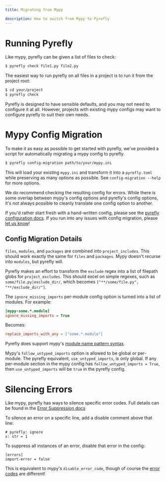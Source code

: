```yaml
---
title: Migrating from Mypy

description: How to switch from Mypy to Pyrefly
---
```


# Running Pyrefly

Like mypy, pyrefly can be given a list of files to check:

```sh
$ pyrefly check file1.py file2.py
```

The easiest way to run pyrefly on all files in a project is to run it from the project root:

```sh
$ cd your/project
$ pyrefly check
```

Pyrefly is designed to have sensible defaults, and you may not need to configure it at all.
However, projects with existing mypy configs may want to configure pyrefly to suit their own needs.

# Mypy Config Migration

To make it as easy as possible to get started with pyrefly, we've provided a script for automatically migrating a mypy config to pyrefly.

```sh
$ pyrefly config-migration path/to/your/mypy.ini
```

This will load your existing `mypy.ini` and transform it into a `pyrefly.toml` while preserving as many options as possible. See `config-migration --help` for more options.

We do recommend checking the resulting config for errors. While there is some overlap between mypy's config options and pyrefly's config options, it's not always possible to cleanly translate one config option to another.

If you'd rather start fresh with a hand-written config, please see the [pyrefly configuration docs](../configuration). If you run into any issues with config migration, please [let us know](https://github.com/facebook/pyrefly/issues)!

## Config Migration Details

`files`, `modules`, and `packages` are combined into `project_includes`. This should work exactly the same for `files` and `packages`. Mypy doesn't recurse into `modules`, but pyrefly will.

Pyrefly makes an effort to transform the `exclude` regex into a list of filepath globs for `project_excludes`. This should excel on simple regexes, such as `some/file.py|exclude_dir/`, which becomes `["**/some/file.py", "**/exclude_dir/"]`.

The `ignore_missing_imports` per-module config option is turned into a list of modules. For example:

```ini
[mypy-some.*.module]
ignore_missing_imports = True
```

Becomes:

```toml
replace_imports_with_any = ["some.*.module"]
```

Pyrefly does support mypy's [module name pattern syntax](https://mypy.readthedocs.io/en/stable/config_file.html#config-file-format).

Mypy's `follow_untyped_imports` option is allowed to be global or per-module. The pyrefly equivalent, `use_untyped_imports`, is only global. If any per-module section in the mypy config has `follow_untyped_imports = True`, then `use_untyped_imports` will be `true` in the pyrefly config.

# Silencing Errors

Like mypy, pyrefly has ways to silence specific error codes. Full details can be found in the [Error Suppression docs](../error-suppresions)

To silence an error on a specific line, add a disable comment above that line:

```
# pyrefly: ignore
x: str = 1
```

To suppress all instances of an error, disable that error in the config:

```
[errors]
import-error = false
```

This is equivalent to mypy's `disable_error_code`, though of course the [error codes](../error-kinds) are different!
